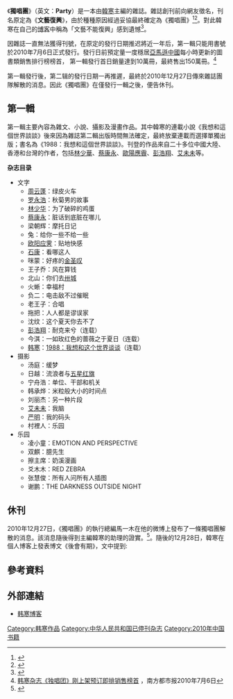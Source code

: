{{Infobox Magazine
|title          = 獨唱團
|image_file =Duchangtuan cover.jpg
|image_size = 150px
|image_caption = 
|editor         = 韓寒
|frequency      = 
|category       = 文學
|company        = 
|firstdate      = 2010年7月6日
|country        = {{CHN}}
|language       = [[簡體中文|簡體中文]]
|website        = 
|isbn           = 978-7-80550-840-5
}}

《'''獨唱團'''》（英文：'''Party'''）是一本由[[韓寒|韓寒]]主編的雜誌。雜誌創刊前向網友徵名，刊名原定為《'''文藝復興'''》，由於種種原因經過妥協最終確定為《獨唱團》<ref>{{cite news|author=Li Yanhui|title=Youths mock Han Han's new magazine|url=http://www.globaltimes.cn/www/english/metro-beijing/update/society/2010-07/549223.html|accessdate=2010年7月14日|newspaper=Global Times|date=July 7, 2010|deadurl=yes|archiveurl=https://web.archive.org/web/20100718114528/http://www.globaltimes.cn/www/english/metro-beijing/update/society/2010-07/549223.html|archivedate=2010年7月18日}}</ref><ref>{{Cite web |url=http://book.people.com.cn/GB/69361/11083377.html |title=刘悠扬，《内容太生猛? 韩寒杂志《独唱团》"难产"引猜测》，人民網轉載自深圳商报，2010年03月05日 |access-date=2010年8月14日 |archive-url=https://web.archive.org/web/20111007224530/http://book.people.com.cn/GB/69361/11083377.html |archive-date=2011年10月7日 |dead-url=yes }}</ref>。對此韓寒在自己的[[博客|博客]]中稱為「文藝不能復興」感到遺憾<ref>{{cite web|url=http://blog.sina.com.cn/s/blog_4701280b0100e3ba.html|title=所有人问所有人|publisher=韩寒博客|date=2009-07-17|access-date=2010-07-02|archive-date=2019-06-06|archive-url=https://web.archive.org/web/20190606042334/http://blog.sina.com.cn/s/blog_4701280b0100e3ba.html|dead-url=no}}</ref>。

因雜誌一直無法獲得刊號，在原定的發行日期推迟將近一年后，第一輯只能用書號於2010年7月6日正式發行。發行日前預定量一度穩居[[亞馬遜中國|亞馬遜中國]]每小時更新的圖書類銷售排行榜榜首，
第一輯發行首日銷量達到10萬冊，最終售出150萬冊。<ref>[http://news.southcn.com/c/2010-07/02/content_13409074.htm 韩寒杂志《独唱团》刚上架预订即排销售榜首] {{Wayback|url=http://news.southcn.com/c/2010-07/02/content_13409074.htm |date=20190613163120 }}，南方都市报2010年7月6日</ref>

第一輯發行後，第二辑的發行日期一再推遲，最終於2010年12月27日傳來雜誌團隊解散的消息。因此《獨唱團》在僅發行一輯之後，便告休刊。

==第一輯==

第一輯主要內容為雜文、小說、攝影及漫畫作品。其中韓寒的連載小說《我想和這個世界談談》後來因為雜誌第二輯出版時間無法確定，最終放棄連載而選擇單獨出版；書名為《1988：我想和這個世界談談》。刊登的作品來自二十多位中國大陸、香港和台灣的作者，包括[[林少華|林少華]]、[[蔡康永|蔡康永]]、[[歐陽應霽|歐陽應霽]]、[[彭浩翔|彭浩翔]]、[[艾未未|艾未未]]等。

'''杂志目录'''

*文字
**[[周云蓬|周云蓬]]：绿皮火车
**[[罗永浩|罗永浩]]：秋菊男的故事
**[[林少华|林少华]]：为了破碎的鸡蛋
**[[蔡康永|蔡康永]]：脏话到底脏在哪儿
**梁朝辉：摩托日记
**兔：给你一些不给一些
**[[欧阳应霁|欧阳应霁]]：贴地快感
**[[石康|石康]]：看哪这人
**咪蒙：好疼的[[金圣叹|金圣叹]]
**王子乔：风在算钱
**北山：你们去[[卅城|卅城]]
**火蜥：幸福村
**负二：电击敌不过催眠
**老王子：合唱
**拖把：人人都是谬误家
**沈纹：这个夏天你去不了
**[[彭浩翔|彭浩翔]]：耐克来兮（连载）
**今淇：一如玫红色的蔷薇之于夏日（连载）
**[[韩寒|韩寒]]：[[1988：我想和这个世界谈谈|1988：我想和这个世界谈谈]]（连载）
*摄影
**汤庭：缓梦
**日越：流浪者与[[五星红旗|五星红旗]]
**宁舟浩：单位、干部和机关
**韩承烨：米粒般大小的时间点
**刘丽杰：另一种片段
**[[艾未未|艾未未]]：我脑
**[[严明|严明]]：我的码头
**村裡人：乐园
*乐园
**凌小童：EMOTION AND PERSPECTIVE
**双麒：臆先生
**擦主席：奶溪漫画
**爻木木：RED ZEBRA
**张慧俊：所有人问所有人插图
**谢鹏：THE DARKNESS OUTSIDE NIGHT

==休刊==

2010年12月27日，《獨唱團》的執行總編馬一木在他的微博上發布了一條獨唱團解散的消息。該消息隨後得到主編韓寒的助理的證實。<ref>{{Cite web |url=http://news.ifeng.com/mainland/detail_2010_12/27/3714219_0.shtml |title=獨家：韓寒《獨唱團》操作團隊解散 第二期中止 |access-date=2016-05-18 |archive-date=2019-06-09 |archive-url=https://web.archive.org/web/20190609104245/http://news.ifeng.com/mainland/detail_2010_12/27/3714219_0.shtml |dead-url=no }}</ref>。隨後的12月28日，韓寒在個人博客上發表博文《後會有期》，文中提到:

{{cquote|出版後由於被認為是以書代刊，所以相關合作單位受到牽連，為了避免牽連到市場上其他一些叢書的出版，做到完全符合國家的相關出版條例，所以《獨唱團》轉到了磨鐵圖書之下作正規刊物化的努力，但所有的努力包括已經談定簽訂的多家合作方，均會在談判完成或者下廠印刷之際突然表示無法操作，我對此深表理解，但為了防止造成誤會，我也多方打聽，只能說這確非新聞出版單位或者宣傳單位施加壓力，大家不要錯怪，但其他打探都無果，可能中國相關部門相關人太多，太多人都有讓文藝讀物變成文物的能耐，所以具體我也不清楚是怎麼回事，也不知道是得罪了哪位朋友，我在明處，你在暗處，山不窮水不盡，柳不暗花不明，若能知曉，恰能相逢，我不記恨，但請告訴我，這是怎麼了。<ref>{{cite news|url=http://blog.sina.com.cn/s/blog_4701280b010176x6.html|title=後會有期|publisher=http://blog.sina.com.cn/twocold|accessdate=2010-12-29}}</ref>}}

== 參考資料 ==
{{reflist}}

== 外部連結 ==
* [http://blog.sina.com.cn/twocold 韩寒博客] {{Wayback|url=http://blog.sina.com.cn/twocold |date=20110901061919 }}

{{韩寒作品}}

[[Category:韩寒作品|Category:韩寒作品]]
[[Category:中华人民共和国已停刊杂志|Category:中华人民共和国已停刊杂志]]
[[Category:2010年中国书籍|Category:2010年中国书籍]]